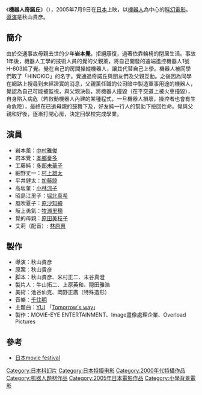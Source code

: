 {{Unreferenced|time=2020-03-02T01:43:26+00:00}}
{{noteTA
|T=zh-tw:機器人奇諾丘; zh-hk:我愛奇諾奧; 
|1=zh-tw:機器人奇諾丘; zh-hk:我愛奇諾奧; 
}}
{{Infobox Film
| name = HINOKIO
| tw_name = '''機器人奇諾丘'''
| hk_name = [[我愛奇諾奧|我愛奇諾奧]]
| image = Hinokio.jpg 
| caption = 台版電影海報
| director = [[秋山貴彦|秋山貴彦]]
| writer = 秋山貴彦
| starring = [[中村雅俊|中村雅俊]]<br />[[本鄉奏多|本鄉奏多]]<br />[[多部未華子|多部未華子]]
| music = [[千住明|千住明]]<br>主題歌：[[YUI|YUI]]『[[Tomorrow's_way|Tomorrow's way]]』
| distributor = （日本）[[松竹|松竹]]
| released = （日本）2005年7月9日<br>（香港）2005年9月15日<br>（台湾）2006年2月10日
| runtime = 111分鐘
| country = [[日本电影|日本]]
| language = [[日語|日語]]
| budget = 
| gross = 
| amg_id = 
| imdb_id = 
}}
《'''機器人奇諾丘'''》（{{lang-ja|HINOKIO}}），2005年7月9日在[[日本|日本]]上映，以[[機器人|機器人]]為中心的[[科幻|科幻]][[電影|電影]]。[[導演|導演]]是秋山貴彦。

== 簡介 ==
由於交通事故母親去世的少年'''岩本覺'''，拒絕康復，過著依靠輪椅的閉居生活。事故1年後，機器人工學的技術人員的覺的父親薰，將自己開發的遠端遙控機器人1號H-603給了覺。覺在自己的房間操縱機器人，讓其代替自己上學。機器人被同學們取了「HINOKIO」的名字。覺通過奇諾丘與朋友們及父親互動。之後因為同學在網路上搜尋到未經證實的消息，父親薰任職的公司暗中製造軍事用途的機器人，覺認為自己可能被監視，與父親決裂，將機器人撞毀（在平交道上被火車撞毀），自身陷入病危（若啟動機器人內建的某種程式，一旦機器人損壞，操控者也會有生命危險），最終在已逝母親的鼓舞下及，好友純一行人的幫助下撿回性命。覺與父親和好後，逐漸打開心房，決定回學校完成學業。

== 演員 ==
*岩本薰：[[中村雅俊|中村雅俊]]
*岩本覺：[[本鄉奏多|本鄉奏多]]
*工藤純：[[多部未華子|多部未華子]]
*細野丈一：[[村上雄太|村上雄太]]
*平井健太：[[加藤諒|加藤諒]]
*高坂菫：[[小林涼子|小林涼子]]
*昭島江里子：[[堀北真希|堀北真希]]
*風吹夏子：[[原沙知繪|原沙知繪]]
*坂上勇氣：[[牧瀬里穂|牧瀬里穂]]
*覺的母親：[[原田美枝子|原田美枝子]]
*艾莉（配音）: [[林原惠|林原惠]]

== 製作 ==
*導演：秋山貴彦
*原案：秋山貴彦
*脚本：秋山貴彦、米村正二、末谷真澄
*製片人：牛山拓二、上原英和、隠田雅浩
*美術：池谷仙克、岡野正廣（特殊造形）
*音樂：[[千住明|千住明]]
*主題曲：[[YUI|YUI]] 「[[Tomorrow's_way|Tomorrow's way]]」
*製作：MOVIE-EYE ENTERTAINMENT、Image畫像處理企業、Overload Pictures

== 參考 ==
*[https://web.archive.org/web/20090528101314/http://www.jpmovie.cn/ch/jp_2007_festival/movies/movie_7/ 日本movie festival]

{{DEFAULTSORT:Hinokio}}
[[Category:日本科幻片|Category:日本科幻片]]
[[Category:日本特摄电影|Category:日本特摄电影]]
[[Category:2000年代特攝作品|Category:2000年代特攝作品]]
[[Category:机器人题材作品|Category:机器人题材作品]]
[[Category:2005年日本電影作品|Category:2005年日本電影作品]]
[[Category:小學背景電影|Category:小學背景電影]]